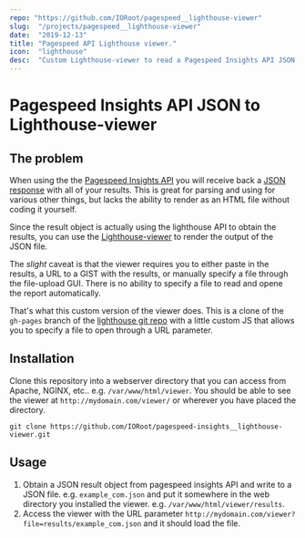 ```yaml
---
repo: "https://github.com/IORoot/pagespeed__lighthouse-viewer"
slug:  "/projects/pagespeed__lighthouse-viewer"
date:  "2019-12-13"
title: "Pagespeed API Lighthouse viewer."
icon:  "lighthouse"
desc:  "Custom Lighthouse-viewer to read a Pagespeed Insights API JSON response file specified on URL path"
---
```


# Pagespeed Insights API JSON to Lighthouse-viewer

## The problem

When using the the [Pagespeed Insights API](https://developers.google.com/speed/docs/insights/v5/get-started) you will receive back a 
[JSON response](https://developers.google.com/speed/docs/insights/v5/reference/pagespeedapi/runpagespeed#response_1) with all of your results. 
This is great for parsing and using for various other things, but lacks the ability to render as an
HTML file without coding it yourself. 

Since the result object is actually using the lighthouse API to obtain the results, you can use the
[Lighthouse-viewer](https://googlechrome.github.io/lighthouse/viewer/) to render the output of the 
JSON file.

The *slight* caveat is that the viewer requires you to either paste in the results, a URL to a GIST
with the results, or manually specify a file through the file-upload GUI. There is no ability to 
specify a file to read and opene the report automatically. 

That's what this custom version of the viewer does. This is a clone of the `gh-pages` branch of 
the [lighthouse git repo](https://github.com/GoogleChrome/lighthouse/tree/gh-pages) with a little
custom JS that allows you to specify a file to open through a URL parameter.

## Installation

Clone this repository into a webserver directory that you can access from Apache, NGINX, etc.. e.g. `/var/www/html/viewer`.
You should be able to see the viewer at `http://mydomain.com/viewer/` or wherever you have placed the directory.

`git clone https://github.com/IORoot/pagespeed-insights__lighthouse-viewer.git`

## Usage

1. Obtain a JSON result object from pagespeed insights API and write to a JSON file. e.g. `example_com.json` and put it somewhere in the web directory you installed the viewer. e.g. `/var/www/html/viewer/results`.
1. Access the viewer with the URL parameter `http://mydomain.com/viewer?file=results/example_com.json` and it should load the file.